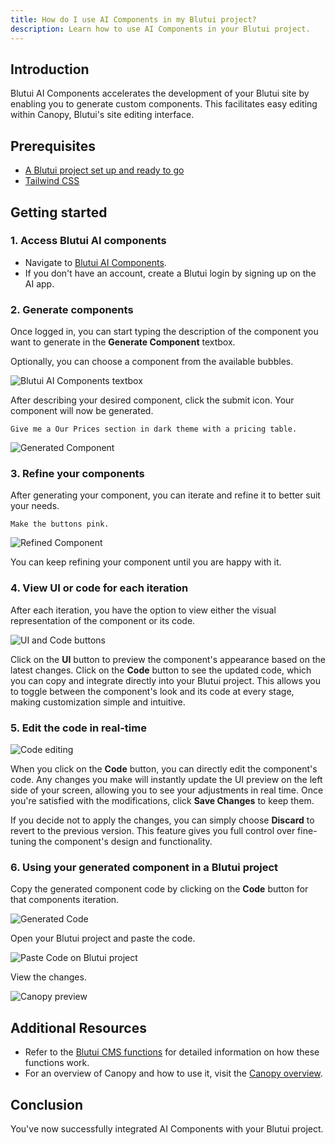 ```yaml
---
title: How do I use AI Components in my Blutui project?
description: Learn how to use AI Components in your Blutui project.
---
```


## Introduction

Blutui AI Components accelerates the development of your Blutui site by enabling you to generate custom components. This facilitates easy editing within Canopy, Blutui's site editing interface.

## Prerequisites

- [A Blutui project set up and ready to go](https://dev.blutui.com/docs/getting-started/create)
- [Tailwind CSS](https://dev.blutui.com/guides/use-tailwind-css-in-a-project)

## Getting started

### 1. Access Blutui AI components

- Navigate to [Blutui AI Components](https://blutui.ai).
- If you don't have an account, create a Blutui login by signing up on the AI app.

### 2. Generate components

Once logged in, you can start typing the description of the component you want to generate in the **Generate Component** textbox.

Optionally, you can choose a component from the available bubbles.

![Blutui AI Components textbox](https://cdn.blutui.com/uploads/assets/Dev/guides/ai-components/prompt-v2.png)

After describing your desired component, click the submit icon.
Your component will now be generated.

```
Give me a Our Prices section in dark theme with a pricing table.
```

![Generated Component](https://cdn.blutui.com/uploads/assets/Dev/guides/ai-components/v2-1.png)

### 3. Refine your components

After generating your component, you can iterate and refine it to better suit your needs.

```
Make the buttons pink.
```

![Refined Component](https://cdn.blutui.com/uploads/assets/Dev/guides/ai-components/v2-2.png)

You can keep refining your component until you are happy with it.

### 4. View UI or code for each iteration

After each iteration, you have the option to view either the visual representation of the component or its code.

![UI and Code buttons](https://cdn.blutui.com/uploads/assets/Dev/guides/ai-components/v2-3.png)

Click on the **UI** button to preview the component's appearance based on the latest changes.
Click on the **Code** button to see the updated code, which you can copy and integrate directly into your Blutui project.
This allows you to toggle between the component's look and its code at every stage, making customization simple and intuitive.

### 5. Edit the code in real-time

![Code editing](https://cdn.blutui.com/uploads/assets/Dev/guides/ai-components/v2-4.png)

When you click on the **Code** button, you can directly edit the component's code. Any changes you make will instantly update the UI preview on the left side of your screen, allowing you to see your adjustments in real time.
Once you're satisfied with the modifications, click **Save Changes** to keep them.

If you decide not to apply the changes, you can simply choose **Discard** to revert to the previous version.
This feature gives you full control over fine-tuning the component's design and functionality.

### 6. Using your generated component in a Blutui project

Copy the generated component code by clicking on the **Code** button for that components iteration.

![Generated Code](https://cdn.blutui.com/uploads/assets/Dev/guides/ai-components/v2-6.png)

Open your Blutui project and paste the code.

![Paste Code on Blutui project](https://cdn.blutui.com/uploads/assets/Dev/guides/ai-components/v2-7.png)

View the changes.

![Canopy preview](https://cdn.blutui.com/uploads/assets/Dev/guides/ai-components/v2-8.png)

## Additional Resources

- Refer to the [Blutui CMS functions](/docs/canvas/functions/cms) for detailed information on how these functions work.
- For an overview of Canopy and how to use it, visit the [Canopy overview](https://help.blutui.com/dashboard/site-dashboard/canopy/canopy-overview).

## Conclusion

You've now successfully integrated AI Components with your Blutui project.
